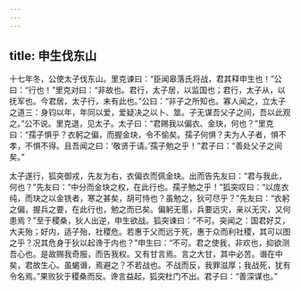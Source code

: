 ```yaml
---
---
---
```

title: 申生伐东山
---


十七年冬，公使太子伐东山。里克谏曰：“臣闻皋落氏将战，君其释申生也！”公曰：“行也！”里克对曰：“非故也。君行，太子居，以监国也；君行，太子从，以抚军也。今君居，太子行，未有此也。”公曰：“非子之所知也。寡人闻之，立太子之道三：身钧以年，年同以爱，爱疑决之以卜、筮。子无谋吾父子之间，吾以此观之。”公不说。里克退，见太子。太子曰：“君赐我以偏衣、金玦，何也？”里克曰：“孺子惧乎？衣躬之偏，而握金玦，令不偷矣。孺子何惧？夫为人子者，惧不孝，不惧不得。且吾闻之曰：‘敬贤于请。’孺子勉之乎！”君子曰：“善处父子之间矣。”

太子遂行，狐突御戎，先友为右，衣偏衣而佩金玦。出而告先友曰：“君与我此，何也？”先友曰：“中分而金玦之权，在此行也。孺子勉之乎！”狐突叹曰：“以庞衣纯，而玦之以金铣者，寒之甚矣，胡可恃也？虽勉之，狄可尽乎？”先友曰：“衣躬之偏，握兵之要，在此行也，勉之而已矣。偏躬无慝，兵要远灾，亲以无灾，又何患焉？”至于稷桑，狄人出逆，申生欲战。狐突谏曰：“不可。突闻之：国君好艾，大夫殆；好内，适子殆，社稷危。若惠于父而远于死，惠于众而利社稷，其可以图之乎？况其危身于狄以起谗于内也？”申生曰：“不可。君之使我，非欢也，抑欲测吾心也。是故赐我奇服，而告我权。又有甘言焉。言之大甘，其中必苦。谮在中矣，君故生心。虽蝎谮，焉避之？不若战也。不战而反，我罪滋厚；我战死，犹有令名焉。”果败狄于稷桑而反。谗言益起，狐突杜门不出。君子曰：“善深谋也。”

